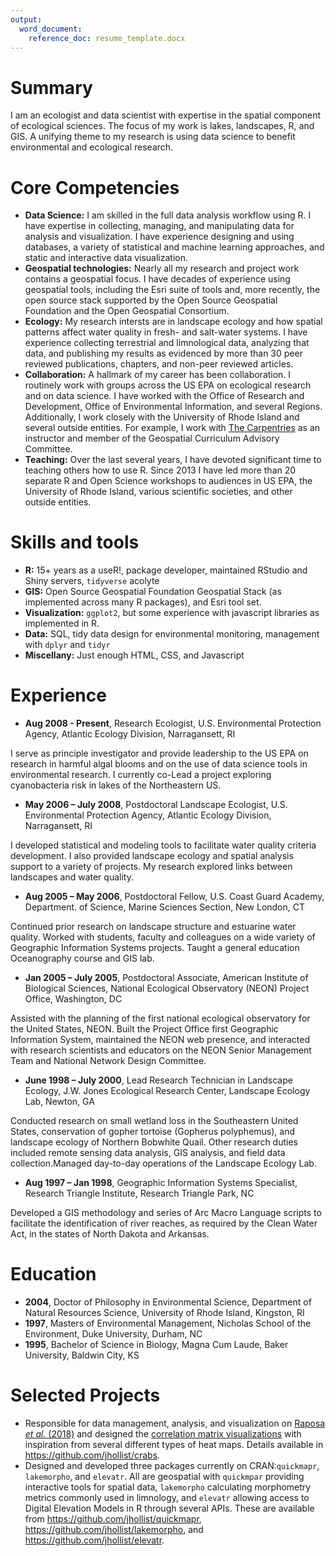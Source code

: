 ```yaml
---
output: 
  word_document:
    reference_doc: resume_template.docx
---
```


# Summary
I am an ecologist and data scientist with expertise in the spatial component of ecological sciences.  The focus of my work is lakes, landscapes, R, and GIS. A unifying theme to my research is using data science to benefit environmental and ecological research.

# Core Competencies

- **Data Science:** I am skilled in the full data analysis workflow using R.  I have expertise in collecting, managing, and manipulating data for analysis and visualization.  I have experience designing and using databases, a variety of statistical and machine learning approaches, and static and interactive data visualization.
- **Geospatial technologies:** Nearly all my research and project work contains a geospatial focus.  I have decades of experience using geospatial tools, including the Esri suite of tools and, more recently, the open source stack supported by the Open Source Geospatial Foundation and the Open Geospatial Consortium. 
- **Ecology:** My research intersts are in landscape ecology and how spatial patterns affect water quality in fresh- and salt-water systems.  I have experience collecting terrestrial and limnological data, analyzing that data, and publishing my results as evidenced by more than 30 peer reviewed publications, chapters, and non-peer reviewed articles.
- **Collaboration:** A hallmark of my career has been collaboration.  I routinely work with groups across the US EPA on ecological research and on data science.  I have worked with the Office of Research and Development, Office of Environmental Information, and several Regions.  Additionally, I work closely with the University of Rhode Island and several outside entities.  For example, I work with [The Carpentries](https://carpentries.org/) as an instructor and member of the Geospatial Curriculum Advisory Committee.
- **Teaching:** Over the last several years, I have devoted significant time to teaching others how to use R.  Since 2013 I have led more than 20 separate R and Open Science workshops to audiences in US EPA, the University of Rhode Island, various scientific societies, and other outside entities.

# Skills and tools

- **R:** 15+ years as a useR!, package developer, maintained RStudio and Shiny servers, `tidyverse` acolyte
- **GIS:** Open Source Geospatial Foundation Geospatial Stack (as implemented across many R packages), and Esri tool set.
- **Visualization:** `ggplot2`, but some experience with javascript libraries as implemented in R.
- **Data:** SQL, tidy data design for environmental monitoring, management with `dplyr` and `tidyr`
- **Miscellany:** Just enough HTML, CSS, and Javascript

# Experience

- **Aug 2008 - Present**, Research Ecologist, U.S. Environmental Protection Agency, Atlantic Ecology Division, Narragansett, RI

I serve as principle investigator and provide leadership to the US EPA on research in harmful algal blooms and on the use of data science tools in environmental research. I currently co-Lead a project exploring cyanobacteria risk in lakes of the Northeastern US.

- **May 2006 – July 2008**, Postdoctoral Landscape Ecologist, U.S. Environmental Protection Agency, Atlantic Ecology Division, Narragansett, RI

I developed statistical and modeling tools to facilitate water quality criteria development. I also provided landscape ecology and spatial analysis support to a variety of projects. My research explored links between landscapes and water quality.

- **Aug 2005 – May 2006**, Postdoctoral Fellow, U.S. Coast Guard Academy, Department. of Science, Marine Sciences Section, New London, CT

Continued prior research on landscape structure and estuarine water quality.  Worked with students, faculty and colleagues on a wide variety of Geographic Information Systems projects. Taught a general education Oceanography course and GIS lab.

- **Jan 2005 – July 2005**, Postdoctoral Associate, American Institute of Biological Sciences, National Ecological Observatory (NEON) Project Office, Washington, DC

Assisted with the planning of the first national ecological observatory for the United States, NEON. Built the Project Office first Geographic Information System, maintained the NEON web presence, and interacted with research scientists and educators on the NEON Senior Management Team and National Network Design Committee.

- **June 1998 – July 2000**, Lead Research Technician in Landscape Ecology, J.W. Jones Ecological Research Center, Landscape Ecology Lab, Newton, GA

Conducted research on small wetland loss in the Southeastern United States, conservation of gopher tortoise (Gopherus polyphemus), and landscape ecology of Northern Bobwhite Quail. Other research duties included remote sensing data analysis, GIS analysis, and field data collection.Managed day-to-day operations of the Landscape Ecology Lab.

- **Aug 1997 – Jan 1998**, Geographic Information Systems Specialist, Research Triangle Institute, Research Triangle Park, NC
  
Developed a GIS methodology and series of Arc Macro Language scripts to facilitate the identification of river reaches, as required by the Clean Water Act, in the states of North Dakota and Arkansas.

# Education

- **2004**, Doctor of Philosophy in Environmental Science, Department of Natural Resources Science, University of Rhode Island, Kingston, RI
- **1997**, Masters of Environmental Management, Nicholas School of the Environment, Duke University, Durham, NC
- **1995**, Bachelor of Science in Biology, Magna Cum Laude, Baker University, Baldwin City, KS

# Selected Projects

- Responsible for data management, analysis, and visualization on [Raposa *et al.* (2018)](https://doi.org/10.7717/peerj.4876) and designed the [correlation matrix visualizations](https://doi.org/10.7717/peerj.4876/fig-4) with inspiration from several different types of heat maps. Details available in <https://github.com/jhollist/crabs>.
- Designed and developed three packages currently on CRAN:`quickmapr`, `lakemorpho`, and `elevatr`.  All are geospatial with `quickmpar` providing interactive tools for spatial data, `lakemorpho` calculating morphometry metrics commonly used in limnology, and `elevatr` allowing access to Digital Elevation Models in R through several APIs. These are available from <https://github.com/jhollist/quickmapr>, <https://github.com/jhollist/lakemorpho>, and <https://github.com/jhollist/elevatr>.



